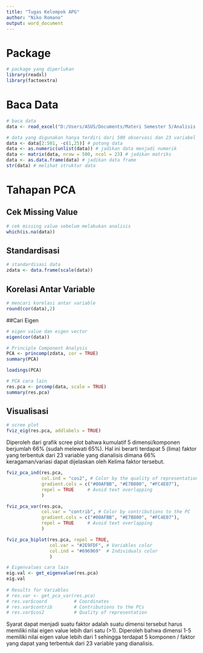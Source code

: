 ---
title: "Tugas Kelompok APG"
author: "Niko Romano"
output: word_document
---

# Package 

```{r}
# package yang diperlukan 
library(readxl)
library(factoextra)
```


# Baca Data

```{r}
# baca data
data <- read_excel("D:/Users/ASUS/Documents/Materi Semester 5/Analisis Peubah Ganda (APG)/Data/default of credit card clients.xls")

# data yang digunakan hanya terdiri dari 500 observasi dan 23 variabel  
data <- data[2:501, -c(1,25)] # potong data
data <- as.numeric(unlist(data)) # jadikan data menjadi numerik 
data <- matrix(data, nrow = 500, ncol = 23) # jadikan matriks 
data <- as.data.frame(data) # jadikan data frame
str(data) # melihat struktur data
```

# Tahapan PCA 

## Cek Missing Value

```{r}
# cek missing value sebelum melakukan analisis
which(is.na(data))
``` 



## Standardisasi

```{r}
# standardisasi data
zdata <- data.frame(scale(data))

```

## Korelasi Antar Variable

```{r}
# mencari korelasi antar variable 
round(cor(data),2)
```


##Cari Eigen 

```{r}
# eigen value dan eigen vector 
eigen(cor(data))
```

```{r}
# Principle Component Analysis
PCA <- princomp(zdata, cor = TRUE)
summary(PCA)
```

```{r}
loadings(PCA)
```

```{r}
# PCA cara lain 
res.pca <- prcomp(data, scale = TRUE)
summary(res.pca)
```

## Visualisasi 

```{r}
# scree plot
fviz_eig(res.pca, addlabels = TRUE)
```

Diperoleh dari grafik scree plot bahwa kumulatif 5 dimensi/komponen berjumlah 66% (sudah melewati 65%). Hal ini berarti terdapat 5 (lima) faktor yang terbentuk dari 23 variable yang dianalisis dimana 66% keragaman/variasi dapat dijelaskan oleh Kelima faktor tersebut. 


```{r}

fviz_pca_ind(res.pca,
             col.ind = "cos2", # Color by the quality of representation
             gradient.cols = c("#00AFBB", "#E7B800", "#FC4E07"),
             repel = TRUE     # Avoid text overlapping
             )
```

```{r}
fviz_pca_var(res.pca,
             col.var = "contrib", # Color by contributions to the PC
             gradient.cols = c("#00AFBB", "#E7B800", "#FC4E07"),
             repel = TRUE     # Avoid text overlapping
             )
```

```{r} 
fviz_pca_biplot(res.pca, repel = TRUE,
                col.var = "#2E9FDF", # Variables color
                col.ind = "#696969"  # Individuals color
                )
```


```{r}
# Eigenvalues cara lain 
eig.val <- get_eigenvalue(res.pca)
eig.val
  
# Results for Variables
# res.var <- get_pca_var(res.pca)
# res.var$coord          # Coordinates
# res.var$contrib        # Contributions to the PCs
# res.var$cos2           # Quality of representation
```
Syarat dapat menjadi suatu faktor adalah suatu dimensi tersebut harus memiliki nilai eigen value lebih dari satu (>1). Diperoleh bahwa dimensi 1-5 memiliki nilai eigen value lebih dari 1 sehingga terdapat 5 komponen / faktor yang dapat yang terbentuk dari 23 variable yang dianalisis. 



